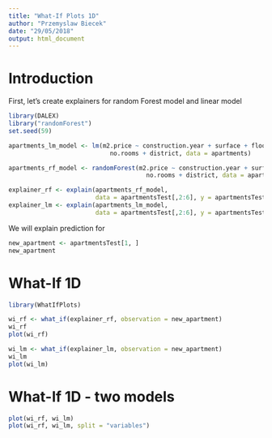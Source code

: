 ```yaml
---
title: "What-If Plots 1D"
author: "Przemyslaw Biecek"
date: "29/05/2018"
output: html_document
---
```


# Introduction

First, let's create explainers for random Forest model and linear model

```r
library(DALEX)
library("randomForest")
set.seed(59)

apartments_lm_model <- lm(m2.price ~ construction.year + surface + floor + 
                            no.rooms + district, data = apartments)

apartments_rf_model <- randomForest(m2.price ~ construction.year + surface + floor + 
                                      no.rooms + district, data = apartments)

explainer_rf <- explain(apartments_rf_model, 
                        data = apartmentsTest[,2:6], y = apartmentsTest$m2.price)
explainer_lm <- explain(apartments_lm_model, 
                        data = apartmentsTest[,2:6], y = apartmentsTest$m2.price)
```

We will explain prediction for

```r
new_apartment <- apartmentsTest[1, ]
new_apartment
```

# What-If 1D 

```r
library(WhatIfPlots)

wi_rf <- what_if(explainer_rf, observation = new_apartment)
wi_rf
plot(wi_rf)

wi_lm <- what_if(explainer_lm, observation = new_apartment)
wi_lm
plot(wi_lm)

```

# What-If 1D - two models


```r
plot(wi_rf, wi_lm)
plot(wi_rf, wi_lm, split = "variables")

```

